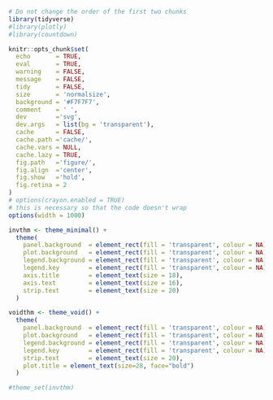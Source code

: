 ```r
# Do not change the order of the first two chunks
library(tidyverse)
#library(plotly)
#library(countdown)
```
```r
knitr::opts_chunk$set(
  echo       = TRUE,
  eval       = TRUE,
  warning    = FALSE,
  message    = FALSE,
  tidy       = FALSE,
  size       = 'normalsize',
  background = '#F7F7F7',
  comment    = ' ',
  dev        ='svg',
  dev.args   = list(bg = 'transparent'),
  cache      = FALSE,
  cache.path ='cache/',
  cache.vars = NULL,
  cache.lazy = TRUE,
  fig.path   ='figure/',
  fig.align  ='center',
  fig.show   ='hold',
  fig.retina = 2
)
# options(crayon.enabled = TRUE)
# this is necessary so that the code doesn't wrap
options(width = 1000)

invthm <- theme_minimal() +
  theme(
    panel.background  = element_rect(fill = 'transparent', colour = NA),
    plot.background   = element_rect(fill = 'transparent', colour = NA),
    legend.background = element_rect(fill = 'transparent', colour = NA),
    legend.key        = element_rect(fill = 'transparent', colour = NA),
    axis.title        = element_text(size = 18),
    axis.text         = element_text(size = 16),
    strip.text        = element_text(size = 20)
  )

voidthm <- theme_void() + 
  theme(
    panel.background  = element_rect(fill = 'transparent', colour = NA),
    plot.background   = element_rect(fill = 'transparent', colour = NA),
    legend.background = element_rect(fill = 'transparent', colour = NA),
    legend.key        = element_rect(fill = 'transparent', colour = NA),
    strip.text        = element_text(size = 20),
    plot.title = element_text(size=28, face="bold")
  )

#theme_set(invthm)

```
